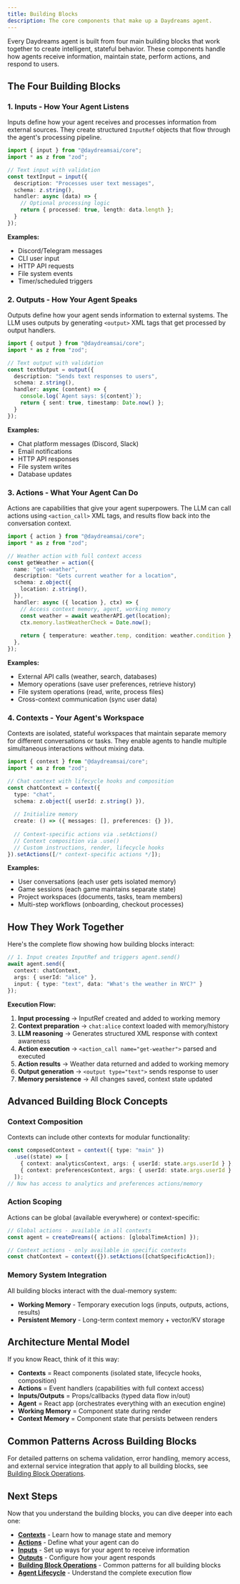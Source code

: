 ```yaml
---
title: Building Blocks
description: The core components that make up a Daydreams agent.
---
```


Every Daydreams agent is built from four main building blocks that work together to create intelligent, stateful behavior. These components handle how agents receive information, maintain state, perform actions, and respond to users.

## The Four Building Blocks

### 1. Inputs - How Your Agent Listens

Inputs define how your agent receives and processes information from external sources. They create structured `InputRef` objects that flow through the agent's processing pipeline.

```typescript title="input-example.ts"
import { input } from "@daydreamsai/core";
import * as z from "zod";

// Text input with validation
const textInput = input({
  description: "Processes user text messages",
  schema: z.string(),
  handler: async (data) => {
    // Optional processing logic
    return { processed: true, length: data.length };
  }
});
```

**Examples:**
- Discord/Telegram messages
- CLI user input  
- HTTP API requests
- File system events
- Timer/scheduled triggers

### 2. Outputs - How Your Agent Speaks

Outputs define how your agent sends information to external systems. The LLM uses outputs by generating `<output>` XML tags that get processed by output handlers.

```typescript title="output-example.ts"
import { output } from "@daydreamsai/core";
import * as z from "zod";

// Text output with validation  
const textOutput = output({
  description: "Sends text responses to users",
  schema: z.string(),
  handler: async (content) => {
    console.log(`Agent says: ${content}`);
    return { sent: true, timestamp: Date.now() };
  }
});
```

**Examples:**
- Chat platform messages (Discord, Slack)
- Email notifications
- HTTP API responses
- File system writes
- Database updates

### 3. Actions - What Your Agent Can Do

Actions are capabilities that give your agent superpowers. The LLM can call actions using `<action_call>` XML tags, and results flow back into the conversation context.

```typescript title="action-example.ts"
import { action } from "@daydreamsai/core";
import * as z from "zod";

// Weather action with full context access
const getWeather = action({
  name: "get-weather", 
  description: "Gets current weather for a location",
  schema: z.object({
    location: z.string(),
  }),
  handler: async ({ location }, ctx) => {
    // Access context memory, agent, working memory
    const weather = await weatherAPI.get(location);
    ctx.memory.lastWeatherCheck = Date.now();
    
    return { temperature: weather.temp, condition: weather.condition };
  },
});
```

**Examples:**
- External API calls (weather, search, databases)
- Memory operations (save user preferences, retrieve history)
- File system operations (read, write, process files)
- Cross-context communication (sync user data)

### 4. Contexts - Your Agent's Workspace

Contexts are isolated, stateful workspaces that maintain separate memory for different conversations or tasks. They enable agents to handle multiple simultaneous interactions without mixing data.

```typescript title="context-example.ts"
import { context } from "@daydreamsai/core";
import * as z from "zod";

// Chat context with lifecycle hooks and composition
const chatContext = context({
  type: "chat",
  schema: z.object({ userId: z.string() }),
  
  // Initialize memory 
  create: () => ({ messages: [], preferences: {} }),
  
  // Context-specific actions via .setActions()
  // Context composition via .use()
  // Custom instructions, render, lifecycle hooks
}).setActions([/* context-specific actions */]);
```

**Examples:**
- User conversations (each user gets isolated memory)
- Game sessions (each game maintains separate state) 
- Project workspaces (documents, tasks, team members)
- Multi-step workflows (onboarding, checkout processes)

## How They Work Together

Here's the complete flow showing how building blocks interact:

```typescript title="complete-flow-example.ts"
// 1. Input creates InputRef and triggers agent.send()
await agent.send({
  context: chatContext,
  args: { userId: "alice" },
  input: { type: "text", data: "What's the weather in NYC?" }
});
```

**Execution Flow:**
1. **Input processing** → InputRef created and added to working memory
2. **Context preparation** → `chat:alice` context loaded with memory/history
3. **LLM reasoning** → Generates structured XML response with context awareness
4. **Action execution** → `<action_call name="get-weather">` parsed and executed
5. **Action results** → Weather data returned and added to working memory  
6. **Output generation** → `<output type="text">` sends response to user
7. **Memory persistence** → All changes saved, context state updated

## Advanced Building Block Concepts

### Context Composition
Contexts can include other contexts for modular functionality:
```typescript
const composedContext = context({ type: "main" })
  .use((state) => [
    { context: analyticsContext, args: { userId: state.args.userId } },
    { context: preferencesContext, args: { userId: state.args.userId } }
  ]);
// Now has access to analytics and preferences actions/memory
```

### Action Scoping
Actions can be global (available everywhere) or context-specific:
```typescript
// Global actions - available in all contexts
const agent = createDreams({ actions: [globalTimeAction] });

// Context actions - only available in specific contexts  
const chatContext = context({}).setActions([chatSpecificAction]);
```

### Memory System Integration
All building blocks interact with the dual-memory system:
- **Working Memory** - Temporary execution logs (inputs, outputs, actions, results)
- **Persistent Memory** - Long-term context memory + vector/KV storage

## Architecture Mental Model

If you know React, think of it this way:

- **Contexts** = React components (isolated state, lifecycle hooks, composition)
- **Actions** = Event handlers (capabilities with full context access)
- **Inputs/Outputs** = Props/callbacks (typed data flow in/out)
- **Agent** = React app (orchestrates everything with an execution engine)
- **Working Memory** = Component state during render
- **Context Memory** = Component state that persists between renders

## Common Patterns Across Building Blocks

For detailed patterns on schema validation, error handling, memory access, and external service integration that apply to all building blocks, see [Building Block Operations](/docs/core/concepts/building-block-operations).

## Next Steps

Now that you understand the building blocks, you can dive deeper into each one:

- **[Contexts](/docs/core/concepts/contexts)** - Learn how to manage state and memory
- **[Actions](/docs/core/concepts/actions)** - Define what your agent can do
- **[Inputs](/docs/core/concepts/inputs)** - Set up ways for your agent to receive information
- **[Outputs](/docs/core/concepts/outputs)** - Configure how your agent responds
- **[Building Block Operations](/docs/core/concepts/building-block-operations)** - Common patterns for all building blocks
- **[Agent Lifecycle](/docs/core/concepts/agent-lifecycle)** - Understand the complete execution flow

